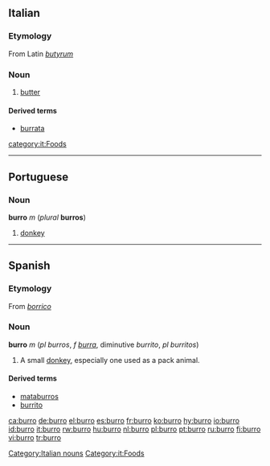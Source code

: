 == Italian ==
===Etymology===
From Latin ''[[butyrum]]''
===Noun===
{{it-noun|burr|m|o|i}}

# [[butter]]

====Derived terms====

*[[burrata]]

[[category:it:Foods]]

----

== Portuguese ==
=== Noun ===
'''burro''' ''m'' (''plural'' '''burros''')

#[[donkey]]

----

==Spanish==
===Etymology===
From ''[[borrico]]''
===Noun===
'''burro''' ''m'' (''pl'' ''burros'', ''f'' ''[[burra]]'', diminutive ''burrito'', ''pl'' ''burritos'')

# A small [[donkey]], especially one used as a pack animal.

====Derived terms====
*[[mataburros]] {{m}}
*[[burrito]] {{m}}

[[Category:Italian nouns]]
[[Category:it:Foods]]

[[ca:burro]]
[[de:burro]]
[[el:burro]]
[[es:burro]]
[[fr:burro]]
[[ko:burro]]
[[hy:burro]]
[[io:burro]]
[[id:burro]]
[[it:burro]]
[[rw:burro]]
[[hu:burro]]
[[nl:burro]]
[[pl:burro]]
[[pt:burro]]
[[ru:burro]]
[[fi:burro]]
[[vi:burro]]
[[tr:burro]]